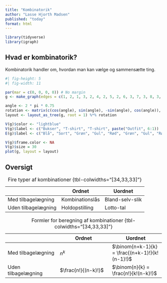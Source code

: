 ```yaml
---
title: "Kombinatorik"
author: "Lasse Hjorth Madsen"
published: "today"
format: html
---
```


```r
library(tidyverse)
library(igraph)
```

## Hvad er kombinatorik?

Kombinatorik handler om, hvordan man kan vælge og sammensætte ting.

```r
#| fig-height: 5
#| fig-width: 11

par(mar = c(0, 0, 0, 0)) # No margin
g <- make_graph(edges = c(1, 2, 1, 3, 2, 4, 2, 5, 2, 6, 3, 7, 3, 8, 3, 9), n = 9, directed = FALSE)

angle <- 2 * pi * 0.75
rotation <- matrix(c(cos(angle), sin(angle), -sin(angle), cos(angle)), ncol = 2)
layout <- layout_as_tree(g, root = 1) %*% rotation

V(g)$color <- "lightblue"
V(g)$label <- c("Bukser", "T-shirt", "T-shirt", paste("Outfit", 6:1))
E(g)$label <- c("Blå", "Sort", "Grøn", "Gul", "Rød", "Grøn", "Gul", "Rød")

V(g)$frame.color <- NA
V(g)$size = 30
plot(g, layout = layout)
```


## Oversigt


|                     | Ordnet              | Uordnet             |
|---------------------|---------------------|---------------------|
| Med tilbagelægning  | Kombinationslås     | Bland-selv-slik     |
| Uden tilbagelægning | Holdopstilling      | Lotto-tal           |

: Fire typer af kombinationer {tbl-colwidths="[34,33,33]"}


|                     | Ordnet              | Uordnet
|---------------------|---------------------|---------------------|
| Med tilbagelægning  | $n^k$               | $\binom{n+k-1}{k} = \frac{(n+k-1)!}{k!(n-1)!}$  |
| Uden tilbagelægning | $\frac{n!}{(n-k)!}$ | $\binom{n}{k} = \frac{n!}{k!(n-k)!}$      |
: Formler for beregning af kombinationer {tbl-colwidths="[34,33,33]"}